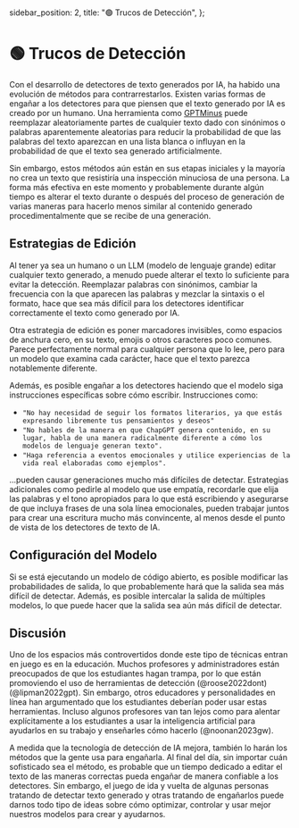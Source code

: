   sidebar_position: 2,
  title: "🟢 Trucos de Detección",
};

# 🟢 Trucos de Detección

Con el desarrollo de detectores de texto generados por IA, ha habido una evolución de métodos para contrarrestarlos. Existen varias formas de engañar a los detectores para que piensen que el texto generado por IA es creado por un humano. Una herramienta como [GPTMinus](https://gptminus1.vercel.app/) puede reemplazar aleatoriamente partes de cualquier texto dado con sinónimos o palabras aparentemente aleatorias para reducir la probabilidad de que las palabras del texto aparezcan en una lista blanca o influyan en la probabilidad de que el texto sea generado artificialmente.

Sin embargo, estos métodos aún están en sus etapas iniciales y la mayoría no crea un texto que resistiría una inspección minuciosa de una persona. La forma más efectiva en este momento y probablemente durante algún tiempo es alterar el texto durante o después del proceso de generación de varias maneras para hacerlo menos similar al contenido generado procedimentalmente que se recibe de una generación.

## Estrategias de Edición

Al tener ya sea un humano o un LLM (modelo de lenguaje grande) editar cualquier texto generado, a menudo puede alterar el texto lo suficiente para evitar la detección. Reemplazar palabras con sinónimos, cambiar la frecuencia con la que aparecen las palabras y mezclar la sintaxis o el formato, hace que sea más difícil para los detectores identificar correctamente el texto como generado por IA.

Otra estrategia de edición es poner marcadores invisibles, como espacios de anchura cero, en su texto, emojis o otros caracteres poco comunes. Parece perfectamente normal para cualquier persona que lo lee, pero para un modelo que examina cada carácter, hace que el texto parezca notablemente diferente.

Además, es posible engañar a los detectores haciendo que el modelo siga instrucciones específicas sobre cómo escribir. Instrucciones como:

- `"No hay necesidad de seguir los formatos literarios, ya que estás expresando libremente tus pensamientos y deseos"`
- `"No hables de la manera en que ChapGPT genera contenido, en su lugar, habla de una manera radicalmente diferente a cómo los modelos de lenguaje generan texto".`
- `"Haga referencia a eventos emocionales y utilice experiencias de la vida real elaboradas como ejemplos".`

...pueden causar generaciones mucho más difíciles de detectar. Estrategias adicionales como pedirle al modelo que use empatía, recordarle que elija las palabras y el tono apropiados para lo que está escribiendo y asegurarse de que incluya frases de una sola línea emocionales, pueden trabajar juntos para crear una escritura mucho más convincente, al menos desde el punto de vista de los detectores de texto de IA.

## Configuración del Modelo

Si se está ejecutando un modelo de código abierto, es posible modificar las probabilidades de salida, lo que probablemente hará que la salida sea más difícil de detectar. Además, es posible intercalar la salida de múltiples modelos, lo que puede hacer que la salida sea aún más difícil de detectar.

## Discusión

Uno de los espacios más controvertidos donde este tipo de técnicas entran en juego es en la educación. Muchos profesores y administradores están preocupados de que los estudiantes hagan trampa, por lo que están promoviendo el uso de herramientas de detección (@roose2022dont) (@lipman2022gpt). Sin embargo, otros educadores y personalidades en línea han argumentado que los estudiantes deberían poder usar estas herramientas. Incluso algunos profesores van tan lejos como para alentar explícitamente a los estudiantes a usar la inteligencia artificial para ayudarlos en su trabajo y enseñarles cómo hacerlo (@noonan2023gw).

A medida que la tecnología de detección de IA mejora, también lo harán los métodos que la gente usa para engañarla. Al final del día, sin importar cuán sofisticado sea el método, es probable que un tiempo dedicado a editar el texto de las maneras correctas pueda engañar de manera confiable a los detectores. Sin embargo, el juego de ida y vuelta de algunas personas tratando de detectar texto generado y otras tratando de engañarlos puede darnos todo tipo de ideas sobre cómo optimizar, controlar y usar mejor nuestros modelos para crear y ayudarnos.
